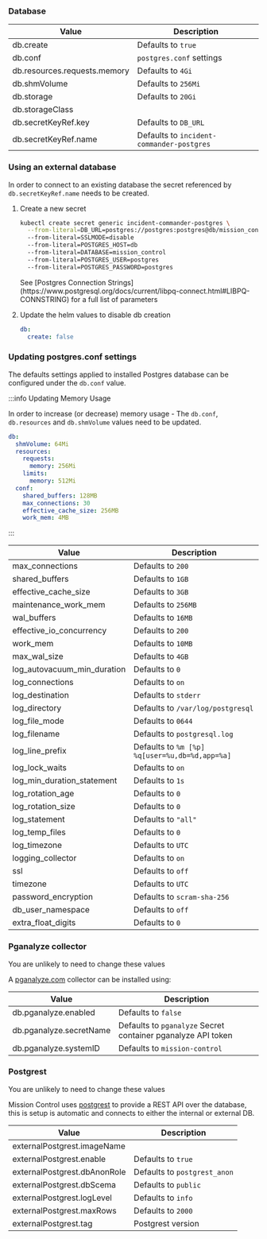 ### Database

| Value                        | Description                               |
| ---------------------------- | ----------------------------------------- |
| db.create                    | Defaults to `true`                        |
| db.conf                      | `postgres.conf` settings                  |
| db.resources.requests.memory | Defaults to `4Gi`                         |
| db.shmVolume                 | Defaults to `256Mi`                       |
| db.storage                   | Defaults to `20Gi`                        |
| db.storageClass              |                                           |
| db.secretKeyRef.key          | Defaults to `DB_URL`                      |
| db.secretKeyRef.name         | Defaults to `incident-commander-postgres` |


### Using an external database

In order to connect to an existing database the secret referenced by `db.secretKeyRef.name` needs to be created.

1. Create a new secret
    ```bash
    kubectl create secret generic incident-commander-postgres \
      --from-literal=DB_URL=postgres://postgres:postgres@db/mission_control
      --from-literal=SSLMODE=disable
      --from-literal=POSTGRES_HOST=db
      --from-literal=DATABASE=mission_control
      --from-literal=POSTGRES_USER=postgres
      --from-literal=POSTGRES_PASSWORD=postgres
    ```
    <p/>
    See [Postgres Connection Strings](https://www.postgresql.org/docs/current/libpq-connect.html#LIBPQ-CONNSTRING) for a full list of parameters
    <p/>
1. Update the helm values to disable db creation
    ```yaml title="values.yaml"
    db:
      create: false
    ```

### Updating postgres.conf settings

The defaults settings applied to installed Postgres database can be configured under the `db.conf` value.

:::info Updating Memory Usage

In order to increase (or decrease) memory usage - The `db.conf`, `db.resources` and `db.shmVolume` values need to be updated.

```yaml title="reduce-db-resources.yaml"
db:
  shmVolume: 64Mi
  resources:
    requests:
      memory: 256Mi
    limits:
      memory: 512Mi
  conf:
    shared_buffers: 128MB
    max_connections: 30
    effective_cache_size: 256MB
    work_mem: 4MB
```

:::


| Value                       | Description                                    |
| --------------------------- | ---------------------------------------------- |
| max_connections             | Defaults to `200`                              |
| shared_buffers              | Defaults to `1GB`                              |
| effective_cache_size        | Defaults to `3GB`                              |
| maintenance_work_mem        | Defaults to `256MB`                            |
| wal_buffers                 | Defaults to `16MB`                             |
| effective_io_concurrency    | Defaults to `200`                              |
| work_mem                    | Defaults to `10MB`                             |
| max_wal_size                | Defaults to `4GB`                              |
| log_autovacuum_min_duration | Defaults to `0`                                |
| log_connections             | Defaults to `on`                               |
| log_destination             | Defaults to `stderr`                           |
| log_directory               | Defaults to `/var/log/postgresql`              |
| log_file_mode               | Defaults to `0644`                             |
| log_filename                | Defaults to `postgresql.log`                   |
| log_line_prefix             | Defaults to `%m [%p] %q[user=%u,db=%d,app=%a]` |
| log_lock_waits              | Defaults to `on`                               |
| log_min_duration_statement  | Defaults to `1s`                               |
| log_rotation_age            | Defaults to `0`                                |
| log_rotation_size           | Defaults to `0`                                |
| log_statement               | Defaults to `"all"`                            |
| log_temp_files              | Defaults to `0`                                |
| log_timezone                | Defaults to `UTC`                              |
| logging_collector           | Defaults to `on`                               |
| ssl                         | Defaults to `off`                              |
| timezone                    | Defaults to `UTC`                              |
| password_encryption         | Defaults to `scram-sha-256`                    |
| db_user_namespace           | Defaults to `off`                              |
| extra_float_digits          | Defaults to `0`                                |


### Pganalyze collector

<Advanced>You are unlikely to need to change these values</Advanced>

A [pganalyze.com](Pganalyze.com) collector can be installed using:

| Value                       | Description                                    |
| --------------------------- | ---------------------------------------------- |
| db.pganalyze.enabled         | Defaults to `false`                       |
| db.pganalyze.secretName      | Defaults to `pganalyze` Secret container pganalyze API token                   |
| db.pganalyze.systemID        | Defaults to `mission-control`             |

### Postgrest

<Advanced>You are unlikely to need to change these values</Advanced>

Mission Control uses [postgrest](https://github.com/PostgREST/postgres) to provide a REST API over the database,
this is setup is automatic and connects to either the internal or external DB.

| Value                        | Description                  |
| ---------------------------- | ---------------------------- |
| externalPostgrest.imageName  |                              |
| externalPostgrest.enable     | Defaults to `true`           |
| externalPostgrest.dbAnonRole | Defaults to `postgrest_anon` |
| externalPostgrest.dbScema    | Defaults to `public`         |
| externalPostgrest.logLevel   | Defaults to `info`           |
| externalPostgrest.maxRows    | Defaults to `2000`           |
| externalPostgrest.tag        | Postgrest version            |
